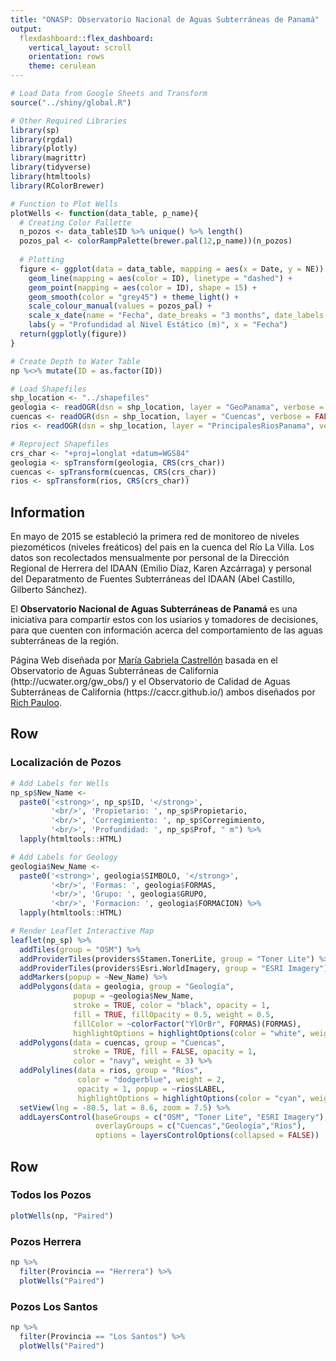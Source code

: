 ```yaml
---
title: "ONASP: Observatorio Nacional de Aguas Subterráneas de Panamá"
output: 
  flexdashboard::flex_dashboard:
    vertical_layout: scroll
    orientation: rows
    theme: cerulean
---
```


```r
# Load Data from Google Sheets and Transform
source("../shiny/global.R")

# Other Required Libraries
library(sp)
library(rgdal)
library(plotly)
library(magrittr)
library(tidyverse)
library(htmltools)
library(RColorBrewer)

# Function to Plot Wells
plotWells <- function(data_table, p_name){
  # Creating Color Pallette
  n_pozos <- data_table$ID %>% unique() %>% length()
  pozos_pal <- colorRampPalette(brewer.pal(12,p_name))(n_pozos)
  
  # Plotting
  figure <- ggplot(data = data_table, mapping = aes(x = Date, y = NE)) + 
    geom_line(mapping = aes(color = ID), linetype = "dashed") +
    geom_point(mapping = aes(color = ID), shape = 15) +
    geom_smooth(color = "grey45") + theme_light() + 
    scale_colour_manual(values = pozos_pal) +
    scale_x_date(name = "Fecha", date_breaks = "3 months", date_labels = "%b %y") +
    labs(y = "Profundidad al Nivel Estático (m)", x = "Fecha")
  return(ggplotly(figure))
}

# Create Depth to Water Table
np %<>% mutate(ID = as.factor(ID))

# Load Shapefiles
shp_location <- "../shapefiles"
geologia <- readOGR(dsn = shp_location, layer = "GeoPanama", verbose = FALSE)
cuencas <- readOGR(dsn = shp_location, layer = "Cuencas", verbose = FALSE)
rios <- readOGR(dsn = shp_location, layer = "PrincipalesRiosPanama", verbose = FALSE)

# Reproject Shapefiles
crs_char <- "+proj=longlat +datum=WGS84"
geologia <- spTransform(geologia, CRS(crs_char))
cuencas <- spTransform(cuencas, CRS(crs_char))
rios <- spTransform(rios, CRS(crs_char))
```


Information {.sidebar}
-------------------------------------

En mayo de 2015 se estableció la primera red de monitoreo de niveles piezométicos (niveles freáticos) del país en la cuenca del Río La Villa. Los datos son recolectados mensualmente por personal de la Dirección Regional de Herrera del IDAAN (Emilio Díaz, Karen Azcárraga) y personal del Deparatmento de Fuentes Subterráneas del IDAAN (Abel Castillo, Gilberto Sánchez).

El **Observatorio Nacional de Aguas Subterráneas de Panamá** es una iniciativa para compartir estos con los usiarios y tomadores de decisiones, para que cuenten con información acerca del comportamiento de las aguas subterráneas de la región.

Página Web diseñada por [María Gabriela Castrellón](github.com/mgcastre) basada en el Observatorio de Aguas Subterráneas de California (http://ucwater.org/gw_obs/) y el Observatorio de Calidad de Aguas Subterráneas de California (https://caccr.github.io/) ambos diseñados por [Rich Pauloo](richpauloo.github.io).



Row
-------------------------------------

### Localización de Pozos

```r
# Add Labels for Wells
np_sp$New_Name <- 
  paste0('<strong>', np_sp$ID, '</strong>',
         '<br/>', 'Propietario: ', np_sp$Propietario,
         '<br/>', 'Corregimiento: ', np_sp$Corregimiento, 
         '<br/>', 'Profundidad: ', np_sp$Prof, " m") %>% 
  lapply(htmltools::HTML)

# Add Labels for Geology
geologia$New_Name <- 
  paste0('<strong>', geologia$SIMBOLO, '</strong>',
         '<br/>', 'Formas: ', geologia$FORMAS,
         '<br/>', 'Grupo: ', geologia$GRUPO, 
         '<br/>', 'Formacion: ', geologia$FORMACION) %>% 
  lapply(htmltools::HTML)

# Render Leaflet Interactive Map
leaflet(np_sp) %>%
  addTiles(group = "OSM") %>%
  addProviderTiles(providers$Stamen.TonerLite, group = "Toner Lite") %>%
  addProviderTiles(providers$Esri.WorldImagery, group = "ESRI Imagery") %>%
  addMarkers(popup = ~New_Name) %>%
  addPolygons(data = geologia, group = "Geología",
              popup = ~geologia$New_Name,
              stroke = TRUE, color = "black", opacity = 1,
              fill = TRUE, fillOpacity = 0.5, weight = 0.5,
              fillColor = ~colorFactor("YlOrBr", FORMAS)(FORMAS),
              highlightOptions = highlightOptions(color = "white", weight = 1.5, bringToFront = TRUE)) %>%
  addPolygons(data = cuencas, group = "Cuencas",
              stroke = TRUE, fill = FALSE, opacity = 1,
              color = "navy", weight = 3) %>%
  addPolylines(data = rios, group = "Ríos",
               color = "dodgerblue", weight = 2,
               opacity = 1, popup = ~rios$LABEL,
               highlightOptions = highlightOptions(color = "cyan", weight = 2.5)) %>%
  setView(lng = -80.5, lat = 8.6, zoom = 7.5) %>%
  addLayersControl(baseGroups = c("OSM", "Toner Lite", "ESRI Imagery"),
                   overlayGroups = c("Cuencas","Geología","Ríos"),
                   options = layersControlOptions(collapsed = FALSE))
```

Row {.tabset .tabset-fade}
-------------------------------------

### Todos los Pozos

```r
plotWells(np, "Paired")
```

### Pozos Herrera

```r
np %>% 
  filter(Provincia == "Herrera") %>% 
  plotWells("Paired")
```

### Pozos Los Santos

```r
np %>% 
  filter(Provincia == "Los Santos") %>% 
  plotWells("Paired")
```


